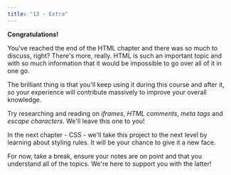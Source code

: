 ```yaml
---
title: "13 - Extra"
---
```


**Congratulations!**

You've reached the end of the HTML chapter and there was so much to discuss, right?
There's more, really. 
HTML is such an important topic and with so much information that it would be impossible to go over all of it in one go.

The brilliant thing is that you'll keep using it during this course and after it, so your experience will contribute massively to improve your overall knowledge.

Try researching and reading on *iframes*, *HTML comments*, *meta tags* and *escape characters*. We'll leave this one to you!

In the next chapter - CSS - we'll take this project to the next level by learning about styling rules. It will be your chance to give it a new face.

For now, take a break, ensure your notes are on point and that you understand all of the topics. We're here to support you with the latter!